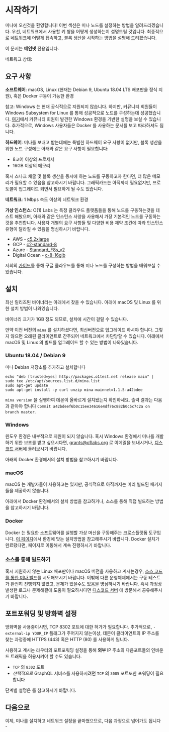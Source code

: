 
# 시작하기

미나에 오신것을 환영합니다! 이번 섹션은 미나 노드를 설정하는 방법을 알려드리겠습니다. 우선, 네트워크에서 사용할 키 쌍을 어떻게 생성하는지 설명드릴 것입니다. 최종적으로 네트워크에 어떻게 접속하고, 블록 생산을 시작하는 방법을 설명해 드리겠습니다.

<Alert>

이 문서는 **메인넷** 전용입니다.

네트워크 상태: <StatusBadge service="Network" />

</Alert>

## 요구 사항

**소프트웨어**: macOS, Linux (현재는 Debian 9,  Ubuntu 18.04 LTS 배포판을 정식 지원), 혹은 Docker 구동이 가능한 환경

참고: Windows 는 현재 공식적으로 지원되지 않습니다. 하지만, 커뮤니티 회원들이 Windows Subsystem for Linux 를 통해 성공적으로 노드를 구성하는데 성공했습니다. [여기](https://minawiki.com/index.php?title=Mina_on_Windows)에서 커뮤니티 회원이 발견한 Windows 환경을 기반한 설명을 보실 수 있습니다. 추가적으로, Windows 사용자들은 Docker 를 사용하는 문서를 보고 따라하셔도 됩니다.

**하드웨어**: 미나를 보내고 받는데에는 특별한 하드웨어 요구 사항이 없지만, 블록 생산을 위한 노드 구성에는 아래와 같은 요구 사항이 필요합니다:

- 8코어 이상의 프로세서
- 16GB 이상의 메모리

혹시 스나크 채굴 및 블록 생산을 동시에 하는 노드를 구동하고자 한다면, 더 많은 메모리가 필요할 수 있음을 참고하시기 바랍니다. 그래픽카드는 아직까지 필요없지만, 프로토콜이 업그레이드 되면서 필요하게 될 수도 있습니다.

**네트워크**: 1 Mbps 속도 이상의 네트워크 환경

**가상 인스턴스**:
O(1) Labs 는 특정 클라우드 플랫폼들을 통해 노드를 구동하는것을 테스트 해봤으며, 아래와 같은 인스턴스 사양을 사용해서 가장 기본적인 노드를 구동하는것을 추천합니다. 사용자 개별의 요구 사항들 및 다양한 비용 제약 조건에 따라 인스턴스 유형이 달라질 수 있음을 명심하시기 바랍니다.

- AWS - [c5.2xlarge](https://www.ec2instances.info/?filter=c5.2xl&region=us-west-2&cost_duration=daily&selected=c5.2xlarge)
- GCP - [c2-standard-8](https://cloud.google.com/compute/docs/machine-types)
- Azure - [Standard_F8s_v2](https://docs.microsoft.com/en-us/azure/virtual-machines/windows/sizes-compute#fsv2-series-1)
- Digital Ocean - [c-8-16gib](https://cloud.digitalocean.com/droplets/new?size=c-8-16gib)

저희의 [가이드](https://youtu.be/M9lE2lgyVEo)를 통해 구글 클라우드를 통해 미나 노드를 구성하는 방법을 배워보실 수 있습니다.

## 설치

최신 릴리즈된 바이너리는 아래에서 찾을 수 있습니다. 아래에 macOS 및 Linux 를 위한 설치 방법이 나와있습니다.

바이너리 크기가 1GB 정도 되므로, 설치에 시간이 걸릴 수 있습니다.

<Alert kind="warning">

만약 이전 버전의 `mina` 를 설치하셨다면, 최신버전으로 업그레이드 하셔야 합니다. 그렇지 않으면 오래된 클라이언트로 간주되어 네트워크에서 차단당할 수 있습니다. 아래에서 macOS 및 Linux 의 빌드를 업그레이드 할 수 있는 방법이 나와있습니다.

</Alert>

### Ubuntu 18.04 / Debian 9

미나 Debian 저장소를 추가하고 설치합니다

```
echo "deb [trusted=yes] http://packages.o1test.net release main" | sudo tee /etc/apt/sources.list.d/mina.list
sudo apt-get update
sudo apt-get install -y curl unzip mina-mainnet=1.1.5-a42bdee
```

`mina version` 을 실행하여 데몬이 올바르게 설치됐는지 확인하세요. 출력 결과는 다음과 같아야 합니다 `Commit a42bdeef6b0c15ee34616e4df76c882b0c5c7c2a on branch master`.

### Windows

윈도우 환경은 내부적으로 지원이 되지 않습니다. 혹시 Windows 환경에서 미나를 개발하기 위한 보조를 받고 싶으시다면, grants@o1labs.org 로 이메일을 보내시거나, [디스코드 서버](https://bit.ly/MinaDiscord)에 들러보시기 바랍니다.

아래의 Docker 환경에서의 설치 방법을 참고하시기 바랍니다.

### macOS

macOS 는 개발자들이 사용하고는 있지만, 공식적으로 아직까지는 미리 빌드된 패키지들을 제공하지 않습니다.

아래에서 Docker 환경에서의 설치 방법을 참고하거나, 소스를 통해 직접 빌드하는 방법을 참고하시기 바랍니다.

### Docker

Docker 는 필요한 소프트웨어를 실행할 가상 머신을 구동해주는 크로스플랫폼 도구입니다. [이 페이지](https://docs.docker.com/get-docker/)에서 환경에 맞는 설치방법을 참고해주시기 바랍니다. Docker 설치가 완료됐다면, <DocLink copy="네트워크에 연결하기" url="/using-mina/connecting" /> 페이지로 이동해서 계속 진행하시기 바랍니다.

### 소스를 통해 빌드하기

혹시 지원하지 않는 Linux 배포판이나 macOS 버전을 사용하고 계시는경우, [소스 코드를 통한 미나 빌드](https://github.com/MinaProtocol/mina/blob/master/README-dev.md#building-mina)를 시도해보시기 바랍니다. 이밖에 다른 운영체제에서는 구동 테스트가 완전히 진행되지 않았고, 문제가 있을수도 있음을 명심하시기 바랍니다. 혹시 과정상 발생한 로그나 문제해결에 도움이 필요하시다면 [디스코드 서버](https://bit.ly/MinaDiscord) 에 방문해서 공유해주시기 바랍니다.

## 포트포워딩 및 방화벽 설정

방화벽을 사용중이시면, TCP 8302 포트에 대한 허가가 필요합니다. 추가적으로, `-external-ip YOUR_IP` 플래그가 주어지지 않는이상, 데몬이 클라이언트의 IP 주소를 찾는 과정중에 HTTPS (443) 혹은 HTTP (80) 를 사용하게 됩니다.

사용하고 계시는 라우터의 포트포워딩 설정을 통해 **외부** IP 주소의 다음포트들의 인바운드 트래픽을 허용시켜야 할 수도 있습니다.

- `TCP` 의 `8302` 포트
- _선택적으로_ GraphQL 서비스를 사용하시려면 `TCP` 의 `3085` 포트또한 포워딩이 필요합니다

단계별 설명은 <DocLink copy="해당 가이드" url="/troubleshooting#port-forwarding" />를 참고하시기 바랍니다.

## 다음으로

이제, 미나를 설치하고 네트워크 설정을 끝마쳤으므로, 다음 과정으로 넘어가도 됩니다 - <DocLink copy="키 쌍 생성하기!" url="/using-mina/keypair" />
